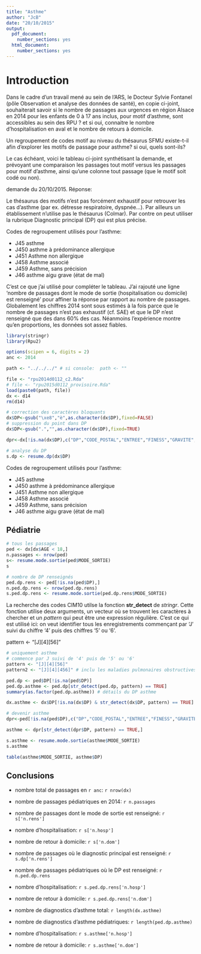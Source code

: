 ```yaml
---
title: "Asthme"
author: "JcB"
date: "20/10/2015"
output:
  pdf_document:
    number_sections: yes
  html_document:
    number_sections: yes
---
```


Introduction
============

Dans le cadre d'un travail mené au sein de l'ARS, le Docteur Sylvie Fontanel (pôle Observation et analyse des données de santé), en copie ci-joint, souhaiterait savoir si le nombre de passages aux urgences en région Alsace en 2014 pour les enfants de 0 à 17 ans inclus, pour motif d'asthme, sont accessibles au sein des RPU ? et si oui, connaitre le nombre d'hospitalisation en aval et le nombre de retours à domicile.
 
Un regroupement de codes motif au niveau du thésaurus SFMU existe-t-il afin d'explorer les motifs de passage pour asthme? si oui, quels sont-ils? 
 
Le cas échéant, voici le tableau ci-joint synthétisant la demande, et prévoyant une comparaison les passages tout motif versus les passages pour motif d'asthme, ainsi qu'une colonne tout passage (que le motif soit codé ou non). 

demande du 20/10/2015. Réponse:

Le thésaurus des motifs n'est pas forcément exhaustif pour retrouver les cas d'asthme (par ex. détresse respiratoire, dyspnée...). Par ailleurs un établissement n'utilise pas le thésaurus (Colmar). Par contre on peut utiliser la rubrique Diagnostic principal (DP) qui est plus précise.

Codes de regroupement utilisés pour l'asthme:

- J45  asthme
- J450 asthme à prédominance allergique
- J451 Asthme non allergique
- J458 Asthme associé
- J459 Asthme, sans précision
- J46  asthme aigu grave (état de mal)

C'est ce que j'ai utilisé pour compléter le tableau. J'ai rajouté une ligne 'nombre de passages dont le mode de sortie (hospitalisation ou domicile) est renseigné' pour affiner la réponse par rapport au nombre de passages. Globalement les chiffres 2014 sont sous estimés à la fois parce que le nombre de passages n'est pas exhaustif (cf. SAE) et que le DP n'est renseigné que des dans 60% des cas. Néanmoins l'expérience montre qu'en proportions, les données sot assez fiables.


```r
library(stringr)
library(Rpu2)

options(scipen = 6, digits = 2)
anc <- 2014

path <- "../../../" # si console:  path <- "" 

file <- "rpu2014d0112_c2.Rda"
# file <- "rpu2015d0112_provisoire.Rda"
load(paste0(path, file))
dx <- d14
rm(d14)

# correction des caractères bloquants
dx$DP<-gsub("\xe8","è",as.character(dx$DP),fixed=FALSE)
# suppression du point dans DP
dx$DP<-gsub(".","",as.character(dx$DP),fixed=TRUE)

dpr<-dx[!is.na(dx$DP),c("DP","CODE_POSTAL","ENTREE","FINESS","GRAVITE","ORIENTATION","MODE_SORTIE","AGE","SEXE","TRANSPORT","DESTINATION", "NAISSANCE")]

# analyse du DP
s.dp <- resume.dp(dx$DP)

```

Codes de regroupement utilisés pour l'asthme:

- J45  asthme
- J450 asthme à prédominance allergique
- J451 Asthme non allergique
- J458 Asthme associé
- J459 Asthme, sans précision
- J46  asthme aigu grave (état de mal)

Pédiatrie
----------
```r
# tous les passages
ped <- dx[dx$AGE < 18,]
n.passages <- nrow(ped)
s<- resume.mode.sortie(ped$MODE_SORTIE)
s
```

```r
# nombre de DP renseignés
ped.dp.rens <- ped[!is.na(ped$DP),]
n.ped.dp.rens <- nrow(ped.dp.rens)
s.ped.dp.rens <- resume.mode.sortie(ped.dp.rens$MODE_SORTIE)
```
La recherche des codes CIM10 utilse la fonction __str_detect__ de _stringr_. Cette fonction utilise deux arguments, un vecteur où se trouvent les caractères à chercher et un _pattern_ qui peut être une expression régulière. C'est ce qui est utilisé ici: on veut identifier tous les enregistrements commençant par 'J' suivi du chiffre '4' puis des chiffres '5' ou '6'.

pattern <- "[J][4][56]"

```r
# uniquement asthme 
# commence par J suivi de '4' puis de '5' ou '6'
pattern <- "[J][4][56]"
pattern2 <- "[J][4][456]" # inclu les maladies pulmonaires obstructives

ped.dp <- ped$DP[!is.na(ped$DP)]
ped.dp.asthme <- ped.dp[str_detect(ped.dp, pattern) == TRUE]
summary(as.factor(ped.dp.asthme)) # détails du DP asthme

dx.asthme <- dx$DP[!is.na(dx$DP) & str_detect(dx$DP, pattern) == TRUE]
```

```r
# devenir asthme
dpr<-ped[!is.na(ped$DP),c("DP","CODE_POSTAL","ENTREE","FINESS","GRAVITE","ORIENTATION","MODE_SORTIE","AGE","SEXE","TRANSPORT","DESTINATION", "NAISSANCE")]

asthme <- dpr[str_detect(dpr$DP, pattern) == TRUE,]

s.asthme <- resume.mode.sortie(asthme$MODE_SORTIE)
s.asthme

table(asthme$MODE_SORTIE, asthme$DP)
```

Conclusions
-----------

- nombre total de passages en `r anc`: `r nrow(dx)`
- nombre de passages pédiatriques en 2014: `r n.passages`
- nombre de passages dont le mode de sortie est renseigné: `r s['n.rens']`
- nombre d'hospitalisation: `r s['n.hosp']`
- nombre de retour à domicile: `r s['n.dom']`

- nombre de passages où le diagnostic principal est renseigné: `r s.dp['n.rens']`
- nombre de passages pédiatriques où le DP est renseigné: `r n.ped.dp.rens`
- nombre d'hospitalisation: `r s.ped.dp.rens['n.hosp']`
- nombre de retour à domicile: `r s.ped.dp.rens['n.dom']`

- nombre de diagnostics d'asthme total: `r length(dx.asthme)`
- nombre de diagnostics d'asthme pédiatriques: `r length(ped.dp.asthme)` 
- nombre d'hospitalisation: `r s.asthme['n.hosp']`
- nombre de retour à domicile: `r s.asthme['n.dom']`
